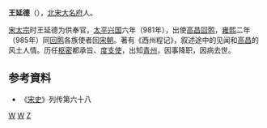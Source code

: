 '''王延德'''（{{bd|939年||1006年||catIdx=W}}），[[北宋|北宋]][[大名府|大名府]]人。

[[宋太宗|宋太宗]]时王延德为供奉官，[[太平兴国|太平兴国]]六年（981年），出使[[高昌回鹘|高昌回鹘]]，[[雍熙|雍熙]]二年（985年）同[[回鹘|回鹘]]各族使者回[[宋朝|宋朝]]。著有《西州程记》，叙述途中的见闻和[[高昌|高昌]]的风土人情。历任[[枢密|枢密]]都承旨、[[度支使|度支使]]，出知[[青州|青州]]，因事降职，因病去世。
== 参考資料 ==
*《[[宋史|宋史]]》列传第六十八
[[Category:大名人|W]]
[[Category:北宋官员|W]]
[[Category:王姓|Z]]